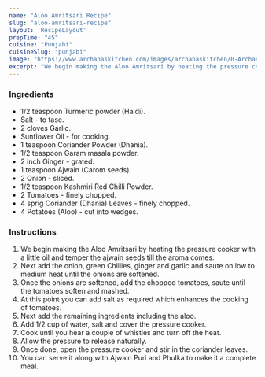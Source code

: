 ---
name: "Aloo Amritsari Recipe"
slug: "aloo-amritsari-recipe"
layout: 'RecipeLayout'
prepTime: "45"
cuisine: "Punjabi"
cuisineSlug: "punjabi"
image: "https://www.archanaskitchen.com/images/archanaskitchen/0-Archanas-Kitchen-Recipes/2016/sept-19/Aloo_Amritsari_Recipe_Aloo_Curry_in_a_Ajwain_Masala-2.jpg"
excerpt: "We begin making the Aloo Amritsari by heating the pressure cooker with a little oil and temper the ajwain seeds till the aroma comes"
---

### Ingredients

- 1/2 teaspoon Turmeric powder (Haldi).
- Salt - to tase.
- 2 cloves Garlic.
- Sunflower Oil - for cooking.
- 1 teaspoon Coriander Powder (Dhania).
- 1/2 teaspoon Garam masala powder.
- 2 inch Ginger - grated.
- 1 teaspoon Ajwain (Carom seeds).
- 2 Onion - sliced.
- 1/2 teaspoon Kashmiri Red Chilli Powder.
- 2 Tomatoes - finely chopped.
- 4 sprig Coriander (Dhania) Leaves - finely chopped.
- 4 Potatoes (Aloo) - cut into wedges.

### Instructions

1. We begin making the Aloo Amritsari by heating the pressure cooker with a little oil and temper the ajwain seeds till the aroma comes.
1. Next add the onion, green Chillies, ginger and garlic and saute on low to medium heat until the onions are softened.
1. Once the onions are softened, add the chopped tomatoes, saute until the tomatoes soften and mashed.
1. At this point you can add salt as required which enhances the cooking of tomatoes.
1. Next add the remaining ingredients including the aloo.
1. Add 1/2 cup of water, salt and cover the pressure cooker.
1. Cook until you hear a couple of whistles and turn off the heat.
1. Allow the pressure to release naturally.
1. Once done, open the pressure cooker and stir in the coriander leaves.
1. You can serve it along with Ajwain Puri and Phulka to make it a complete meal.
